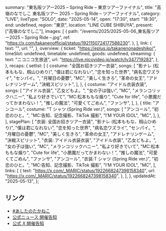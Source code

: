   summary: "東名阪ツアー2025 – Spring Ride – 東京ツアーファイナル",
  title: "高嶺のなでしこ 東名阪ツアー 2025 – Spring Ride – ツアーファイナル",
  category: "LIVE",
  liveType: "SOLO",
  date: "2025-05-14",
  open: "17:30",
  start: "18:30",
  end: undefined,
  region: "東京",
  location: "LINE CUBE SHIBUYA",
  present: ["高嶺のなでしこ"],
  images: [
    {
      path: "/events/2025/2025-05-06_東名阪ツアー2025 – Spring Ride –.jpg",
      ref: "https://x.com/takanenofficial/status/1921150724177588230",
    },
  ],
  link: {
    text: "",
    url: "",
  },
  overview: {
    ticket: "https://eplus.jp/takanenonadeshiko/",
    timeSlot: undefined,
    timetable: undefined,
    goods: undefined,
    streaming: {
      text: "ニコニコ生放送",
      url: "https://live.nicovideo.jp/watch/lv347719283",
    },
  },
  recaps: {
    setlist: [
      {
        costume: "全国お招きツアー衣装",
        songs: [
          "影ナレ (松本ももな、籾山ひめり)",
          "僕は君になれない",
          "恋を知った世界",
          "病名恋ワズライ",
          "センパイ。",
          "月曜日の憂鬱",
          "MC",
          "美しく生きろ",
          "革命の女王",
          "アドレナリンゲーム",
          "決戦スピリット",
        ],
      },
      {
        costume: "アイドル衣装衣装",
        songs: [
          "アイドル衣装",
          "乙女どもよ。",
          "女の子は強い",
          "MC",
          "メランコリックハニー",
          "私より好きでいて",
          "MC:松本ももな煽り",
          "Cute for life",
          "小悪魔だってかまわない！",
          "推しの魔法",
          "可愛くてごめん",
          "ファンサ",
        ],
      },
      {
        title: "アンコール",
        costume: "T シャツ (Spring Ride ver.)",
        songs: [
          "アンコール",
          "初恋のひと。",
          "MC:告知、記念撮影、TikTok 撮影",
          "I’M YOUR IDOL",
          "MC",
        ],
      },
    ],
    stagePlan: [
      "衣装: 全国お招きツアー衣装",
      "影ナレ (松本ももな、籾山ひめり)",
      "僕は君になれない",
      "恋を知った世界",
      "病名恋ワズライ",
      "センパイ。",
      "月曜日の憂鬱",
      "MC",
      "美しく生きろ",
      "革命の女王",
      "アドレナリンゲーム",
      "決戦スピリット",
      "衣装: アイドル衣装衣装",
      "アイドル衣装",
      "乙女どもよ。",
      "女の子は強い",
      "MC",
      "メランコリックハニー",
      "私より好きでいて",
      "MC:松本ももな煽り",
      "Cute for life",
      "小悪魔だってかまわない！",
      "推しの魔法",
      "可愛くてごめん",
      "ファンサ",
      "アンコール",
      "衣装:T シャツ (Spring Ride ver.)",
      "初恋のひと。",
      "MC:告知、記念撮影、TikTok 撮影",
      "I’M YOUR IDOL",
      "MC",
    ],
    links: [
      {
        text: "https://x.com/_MARIC/status/1922668247398158340",
        url: "https://x.com/_MARIC/status/1922668247398158340",
      },
    ],
  },
  updatedAt: "2025-05-13",
};

## リンク

- [#あしたのたかねこ](https://x.com/takanenofficial/status/1922260541734523085)
- [公式ニュース 開催告知](https://takanenonadeshiko.jp/?p=3375)
- [公式 X 開催告知](https://x.com/takanenofficial/status/1890357852654432475)
